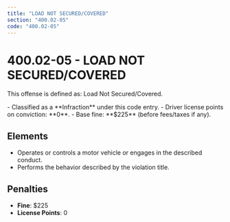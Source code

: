```yaml
---
title: "LOAD NOT SECURED/COVERED"
section: "400.02-05"
code: "400.02-05"
---
```





# 400.02-05 - LOAD NOT SECURED/COVERED

This offense is defined as: Load Not Secured/Covered.

<Aside type="tip" title="Charge Type: Infraction">
- Classified as a **Infraction** under this code entry.
- Driver license points on conviction: **0**.
- Base fine: **$225** (before fees/taxes if any).
</Aside>

## Elements
- Operates or controls a motor vehicle or engages in the described conduct.
- Performs the behavior described by the violation title.

## Penalties
- **Fine**: $225
- **License Points**: 0
